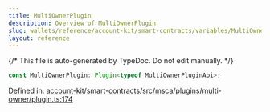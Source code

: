 ```yaml
---
title: MultiOwnerPlugin
description: Overview of MultiOwnerPlugin
slug: wallets/reference/account-kit/smart-contracts/variables/MultiOwnerPlugin
layout: reference
---
```


{/* This file is auto-generated by TypeDoc. Do not edit manually. */}

```ts
const MultiOwnerPlugin: Plugin<typeof MultiOwnerPluginAbi>;
```

Defined in: [account-kit/smart-contracts/src/msca/plugins/multi-owner/plugin.ts:174](https://github.com/alchemyplatform/aa-sdk/blob/c1a84188d03473acac2fdb49fb7cd7fdba73169b/account-kit/smart-contracts/src/msca/plugins/multi-owner/plugin.ts#L174)
